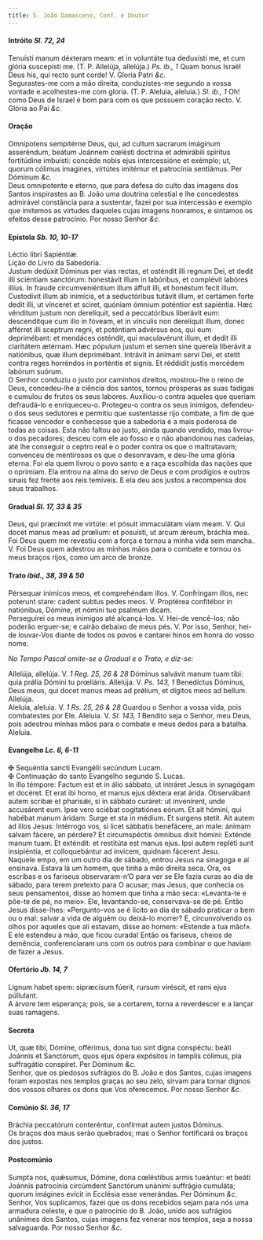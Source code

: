 ```yaml
---
title: S. João Damasceno, Conf. e Doutor
---
```



<h4 class="text-center">Intróito <em>Sl. 72, 24</em></h4>
<div class="container-fluid">
<div class="row">
<div class="col-6 dropcaps text-justify">
Tenuísti manum déxteram meam: et in voluntáte tua deduxísti me, et cum glória suscepísti me. (T. P. Allelúja, allelúja.) <em>Ps. ib., 1</em> Quam bonus Israël Deus his, qui recto sunt corde!
V. Gloria Patri <em>&c.</em>
</div>
<div class="col-6 dropcaps text-justify">
Segurastes-me com a mão direita, conduzistes-me segundo a vossa vontade e acolhestes-me com gloria. (T. P. Aleluia, aleluia.) <em>Sl. ib., 1</em> Oh! como Deus de Israel é bom para com os que possuem coração recto.
V. Glória ao Pai <em>&c.</em>
</div>
</div>
</div>

<h4 class="text-center">Oração</h4>
<div class="container-fluid">
<div class="row">
<div class="col-6 dropcaps text-justify">
Omnípotens sempitérne Deus, qui, ad cultum sacrarum imáginum asseréndum, beátum Joánnem cœlésti doctrina et admirábili spíritus fortitúdine imbuísti: concéde nobis ejus intercessióne et exémplo; ut, quorum cólimus imagines, virtútes imitémur et patrocínia sentiámus. Per Dóminum <em>&c.</em>
</div>
<div class="col-6 dropcaps text-justify">
Deus omnipotente e eterno, que para defesa do culto das imagens dos Santos inspirastes ao B. João uma doutrina celestial e lhe concedestes admirável constância para a sustentar, fazei por sua intercessão e exemplo que imitemos as virtudes daqueles cujas imagens honramos, e sintamos os efeitos desse patrocínio. Por nosso Senhor <em>&c.</em>
</div>
</div>
</div>

<h4 class="text-center">Epístola <em>Sb. 10, 10-17</em></h4>
<div class="container-fluid">
<div class="row">
<div class="col-6 text-justify">
Léctio libri Sapiéntiæ.
</div>
<div class="col-6 text-justify">
Lição do Livro da Sabedoria.
</div>
<div class="col-6 dropcaps text-justify">
Justum dedúxit Dóminus per vias rectas, et osténdit illi regnum Dei, et dedit illi sciéntiam sanctórum: honestávit illum in labóribus, et complévit labóres illíus. In fraude circumveniéntium illum áffuit illi, et honéstum fecit illum. Custodívit illum ab inimícis, et a seductóribus tutávit illum, et certámen forte dedit illi, ut vínceret et sciret, quóniam ómnium poténtior est sapiéntia. Hæc vénditum justum non derelíquit, sed a peccatóribus liberávit eum: descendítque cum illo in fóveam, et in vínculis non derelíquit illum, donec afférret illi sceptrum regni, et poténtiam advérsus eos, qui eum deprimébant: et mendáces osténdit, qui maculavérunt illum, et dedit illi claritátem ætérnam. Hæc pópulum justum et semen sine querela liberávit a natiónibus, quæ illum deprimébant. Intrávit in ánimam servi Dei, et stetit contra reges horréndos in porténtis et signis. Et réddidit justis mercédem labórum suórum.
</div>
<div class="col-6 dropcaps text-justify">
O Senhor conduziu o justo por caminhos direitos, mostrou-lhe o reino de Deus, concedeu-lhe a ciência dos santos, tornou prósperas as suas fadigas e cumulou de frutos os seus labores. Auxiliou-o contra aqueles que queriam defraudá-lo e enriqueceu-o. Protegeu-o contra os seus inimigos, defendeu-o dos seus sedutores e permitiu que sustentasse rijo combate, a fim de que ficasse vencedor e conhecesse que a sabedoria é a mais poderosa de todas as coisas. Esta não faltou ao justo, ainda quando vendido, mas livrou-o dos pecadores; desceu com ele ao fosso e o não abandonou nas cadeias, até lhe conseguir o ceptro real e o poder contra os que o maltratavam; convenceu de mentirosos os que o desonravam, e deu-lhe uma glória eterna. Foi ela quem livrou o povo santo e a raça escolhida das nações que o oprimiam. Ela entrou na alma do servo de Deus e com prodígios e outros sinais fez frente aos reis temíveis. E ela deu aos justos a recompensa dos seus trabalhos.
</div>
</div>
</div>

<h4 class="text-center">Gradual <em>Sl. 17, 33 & 35</em></h4>
<div class="container-fluid">
<div class="row">
<div class="col-6 dropcaps text-justify">
Deus, qui præcínxit me virtúte: et pósuit immaculátam viam meam. V. Qui docet manus meas ad prœlium: et posuísti, ut arcum ǽreum, bráchia mea.
</div>
<div class="col-6 dropcaps text-justify">
Foi Deus quem me revestiu com a força e tornou a minha vida sem mancha. V. Foi Deus quem adestrou as minhas mãos para o combate e tornou os meus braços rijos, como um arco de bronze.
</div>
</div>
</div>

<h4 class="text-center">Trato <em>ibid., 38, 39 & 50</em></h4>
<div class="container-fluid">
<div class="row">
<div class="col-6 dropcaps text-justify">
Pérsequar inimícos meos, et comprehéndam illos. V. Confríngam illos, nec poterunt stare: cadent subtus pedes meos. V. Proptérea confitébor in natiónibus, Dómine, et nómini tuo psalmum dicam.
</div>
<div class="col-6 dropcaps text-justify">
Perseguirei os meus inimigos até alcançá-los. V. Hei-de vencê-los; não poderão erguer-se; e cairão debaixo de meus pés. V. Por isso, Senhor, hei-de louvar-Vos diante de todos os povos e cantarei hinos em honra do vosso nome.
</div>
</div>
</div>

<em>No Tempo Pascal omite-se o Gradual e o Trato, e diz-se:</em>

<div class="container-fluid">
<div class="row">
<div class="col-6 text-justify">
Allelúja, allelúja. V. <em>1 Reg. 25, 26 & 28</em> Dóminus salvávit manum tuam tibi: quia prǿlia Dómini tu prœliáris. Allelúja. V. <em>Ps. 143, 1</em> Benedíctus Dóminus, Deus meus, qui docet manus meas ad prǿlium, et dígitos meos ad bellum. Allelúja.
</div>
<div class="col-6 text-justify">
Aleluia, aleluia. V. <em>1 Rs. 25, 26 & 28</em> Guardou o Senhor a vossa vida, pois combatestes por Ele. Aleluia. V. <em>Sl. 143, 1</em> Bendito seja o Senhor, meu Deus, pois adestrou minhas mãos para o combate e meus dedos para a batalha. Aleluia.
</div>
</div>
</div>

<h4 class="text-center">Evangelho <em>Lc. 6, 6-11</em></h4>
<div class="container-fluid">
<div class="row">
<div class="col-6 text-justify">
<span class="text-danger">&#10016;</span> Sequéntia sancti Evangélii secúndum Lucam.
</div>
<div class="col-6 text-justify">
<span class="text-danger">&#10016;</span> Continuação do santo Evangelho segundo S. Lucas.
</div>
<div class="col-6 dropcaps text-justify">
In illo témpore: Factum est et in álio sábbato, ut intráret Jesus in synagógam et docéret. Et erat ibi homo, et manus ejus déxtera erat árida. Observábant autem scribæ et pharisǽi, si in sábbato curáret: ut invenírent, unde accusárent eum. Ipse vero sciébat cogitatiónes eórum. Et ait hómini, qui habébat manum áridam: Surge et sta in médium. Et surgens stetit. Ait autem ad illos Jesus: Intérrogo vos, si licet sábbatis benefácere, an male: ánimam salvam fácere, an pérdere? Et circumspéctis ómnibus dixit hómini: Exténde manum tuam. Et exténdit: et restitúta est manus ejus. Ipsi autem repléti sunt insipiéntia, et colloquebántur ad ínvicem, quidnam fácerent Jesu.
</div>
<div class="col-6 dropcaps text-justify">
Naquele empo, em um outro dia de sábado, entrou Jesus na sinagoga e aí ensinava. Estava lá um homem, que tinha a mão direita seca. Ora, os escribas e os fariseus observaram-n’O para ver se Ele fazia curas ao dia de sábado, para terem pretexto para O acusar; mas Jesus, que conhecia os seus pensamentos, disse ao homem que tinha a mão seca: «Levanta-te e põe-te de pé, no meio». Ele, levantando-se, conservava-se de pé. Então Jesus disse-lhes: «Pergunto-vos se é lícito ao dia de sábado praticar o bem ou o mal: salvar a vida de alguém ou deixá-lo morrer? E, circunvolvendo os olhos por aqueles que ali estavam, disse ao homem: «Estende a tua mão!». E ele estendeu a mão, que ficou curada! Então os fariseus, cheios de demência, conferenciaram uns com os outros para combinar o que haviam de fazer a Jesus.
</div>
</div>
</div>

<h4 class="text-center">Ofertório <em>Jb. 14, 7</em></h4>
<div class="container-fluid">
<div class="row">
<div class="col-6 dropcaps text-justify">
Lignum habet spem: sipræcísum fúerit, rursum viréscit, et rami ejus púllulant.
</div>
<div class="col-6 dropcaps text-justify">
A árvore tem esperança; pois, se a cortarem, torna a reverdescer e a lançar suas ramagens.
</div>
</div>
</div>

<h4 class="text-center">Secreta</h4>
<div class="container-fluid">
<div class="row">
<div class="col-6 dropcaps text-justify">
Ut, quæ tibi, Dómine, offérimus, dona tuo sint digna conspéctu: beáti Joánnis et Sanctórum, quos ejus ópera expósitos in templis cólimus, pia suffragátio conspíret. Per Dóminum <em>&c.</em>
</div>
<div class="col-6 dropcaps text-justify">
Senhor, que os piedosos sufrágios do B. João e dos Santos, cujas imagens foram expostas nos templos graças ao seu zelo, sirvam para tornar dignos dos vossos olhares os dons que Vos oferecemos. Por nosso Senhor <em>&c.</em>
</div>
</div>
</div>

<h4 class="text-center">Comúnio <em>Sl. 36, 17</em></h4>
<div class="container-fluid">
<div class="row">
<div class="col-6 dropcaps text-justify">
Bráchia peccatórum conteréntur, confírmat autem justos Dóminus.
</div>
<div class="col-6 dropcaps text-justify">
Os braços dos maus serão quebrados; mas o Senhor fortificará os braços dos justos.
</div>
</div>
</div>

<h4 class="text-center">Postcomúnio</h4>
<div class="container-fluid">
<div class="row">
<div class="col-6 dropcaps text-justify">
Sumpta nos, quǽsumus, Dómine, dona cœléstibus armis tueántur: et beáti Joánnis patrocínia circúmdent Sanctórum unánimi suffrágio cumuláta; quorum imágines evícit in Ecclésia esse venerándas. Per Dóminum <em>&c.</em>
</div>
<div class="col-6 dropcaps text-justify">
Senhor, Vos suplicamos, fazei que os dons recebidos sejam para nós uma armadura celeste, e que o patrocínio do B. João, unido aos sufrágios unânimes dos Santos, cujas imagens fez venerar nos templos, seja a nossa salvaguarda. Por nosso Senhor <em>&c.</em>
</div>
</div>
</div>
